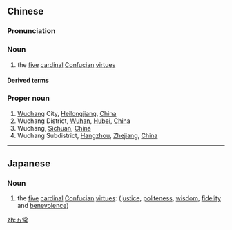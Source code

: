 ==Chinese==
{{zh-forms}}
{{wikipedia|lang=zh}}

===Pronunciation===
{{zh-pron
|m=wǔcháng
|c=ng5 soeng4
|mn=ngó͘-siông
|cat=n,pn
}}

===Noun===
{{zh-noun}}

# the [[five]] [[cardinal]] [[Confucian]] [[virtues]] {{gloss|[[justice]], [[politeness]], [[wisdom]], [[fidelity]] and [[benevolence]]}}

====Derived terms====
{{zh-der|三綱五常}}

===Proper noun===
{{zh-proper noun}}

# [[Wuchang]] City, [[Heilongjiang]], [[China]]
# Wuchang District, [[Wuhan]], [[Hubei]], [[China]]
# Wuchang, [[Sichuan]], [[China]]
# Wuchang Subdistrict, [[Hangzhou]], [[Zhejiang]], [[China]]

{{zh-cat|Cities}}

----

==Japanese==
{{wikipedia|lang=ja}}
{{ja-kanjitab|五|常}}

===Noun===
{{ja-noun|ごじょう}}

# the [[five]] [[cardinal]] [[Confucian]] [[virtues]]: ([[justice]], [[politeness]], [[wisdom]], [[fidelity]] and [[benevolence]])

[[zh:五常]]